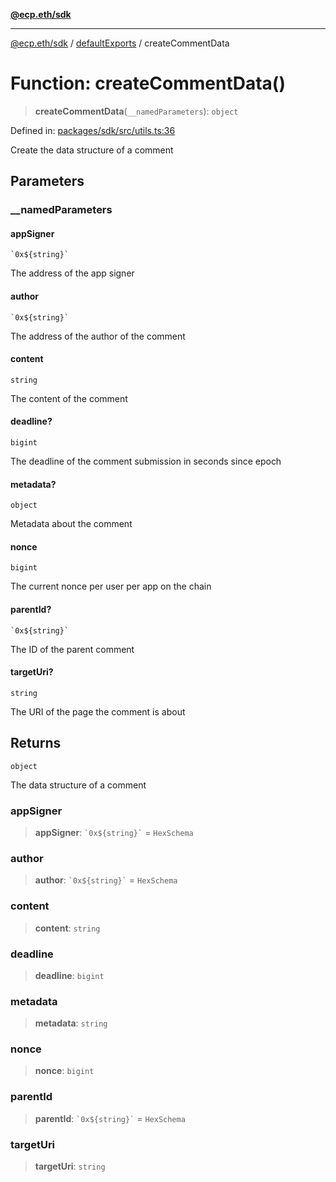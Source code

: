 [**@ecp.eth/sdk**](/sdk-reference/index.mdx)

***

[@ecp.eth/sdk](/sdk-reference/index.mdx) / [defaultExports](/sdk-reference/defaultExports/index.mdx) / createCommentData

# Function: createCommentData()

> **createCommentData**(`__namedParameters`): `object`

Defined in: [packages/sdk/src/utils.ts:36](https://github.com/ecp-eth/comments-monorepo/blob/main/packages/sdk/src/utils.ts#L36)

Create the data structure of a comment

## Parameters

### \_\_namedParameters

#### appSigner

`` `0x${string}` ``

The address of the app signer

#### author

`` `0x${string}` ``

The address of the author of the comment

#### content

`string`

The content of the comment

#### deadline?

`bigint`

The deadline of the comment submission in seconds since epoch

#### metadata?

`object`

Metadata about the comment

#### nonce

`bigint`

The current nonce per user per app on the chain

#### parentId?

`` `0x${string}` ``

The ID of the parent comment

#### targetUri?

`string`

The URI of the page the comment is about

## Returns

`object`

The data structure of a comment

### appSigner

> **appSigner**: `` `0x${string}` `` = `HexSchema`

### author

> **author**: `` `0x${string}` `` = `HexSchema`

### content

> **content**: `string`

### deadline

> **deadline**: `bigint`

### metadata

> **metadata**: `string`

### nonce

> **nonce**: `bigint`

### parentId

> **parentId**: `` `0x${string}` `` = `HexSchema`

### targetUri

> **targetUri**: `string`
